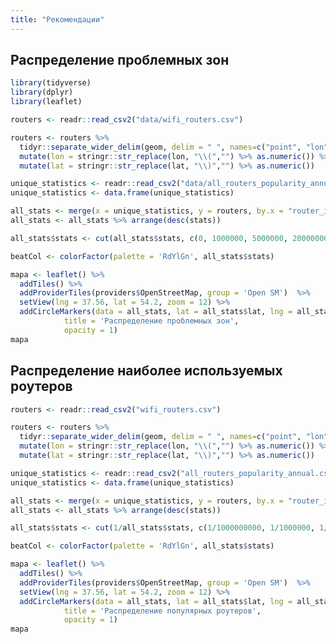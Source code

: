 ```yaml
---
title: "Рекомендации"
---
```


## Распределение проблемных зон

```r
library(tidyverse)
library(dplyr)
library(leaflet)

routers <- readr::read_csv2("data/wifi_routers.csv")

routers <- routers %>% 
  tidyr::separate_wider_delim(geom, delim = " ", names=c("point", "lon", "lat")) %>% 
  mutate(lon = stringr::str_replace(lon, "\\(","") %>% as.numeric()) %>% 
  mutate(lat = stringr::str_replace(lat, "\\)","") %>% as.numeric())

unique_statistics <- readr::read_csv2("data/all_routers_popularity_annual.csv")
unique_statistics <- data.frame(unique_statistics)

all_stats <- merge(x = unique_statistics, y = routers, by.x = "router_id", by.y = "guid", all.y = TRUE)
all_stats <- all_stats %>% arrange(desc(stats))

all_stats$stats <- cut(all_stats$stats, c(0, 1000000, 5000000, 20000000, 2000000000), include.lowest = T, labels = c('<1m users', '1m-5m users', '5m-20m users', '>20m users'))

beatCol <- colorFactor(palette = 'RdYlGn', all_stats$stats)

mapa <- leaflet() %>%
  addTiles() %>% 
  addProviderTiles(providers$OpenStreetMap, group = 'Open SM')  %>%
  setView(lng = 37.56, lat = 54.2, zoom = 12) %>%
  addCircleMarkers(data = all_stats, lat = all_stats$lat, lng = all_stats$lon, color = ~beatCol(all_stats$stats), radius=14, stroke = FALSE, fillOpacity = 0.6, popup = all_stats$router_id) %>% addLegend('bottomright', pal = beatCol, values = all_stats$stats,
            title = 'Распределение проблемных зон',
            opacity = 1)
mapa

```

## Распределение наиболее используемых роутеров

```r
routers <- readr::read_csv2("wifi_routers.csv")

routers <- routers %>% 
  tidyr::separate_wider_delim(geom, delim = " ", names=c("point", "lon", "lat")) %>% 
  mutate(lon = stringr::str_replace(lon, "\\(","") %>% as.numeric()) %>% 
  mutate(lat = stringr::str_replace(lat, "\\)","") %>% as.numeric())

unique_statistics <- readr::read_csv2("all_routers_popularity_annual.csv")
unique_statistics <- data.frame(unique_statistics)

all_stats <- merge(x = unique_statistics, y = routers, by.x = "router_id", by.y = "guid", all.y = TRUE)
all_stats <- all_stats %>% arrange(desc(stats))

all_stats$stats <- cut(1/all_stats$stats, c(1/1000000000, 1/1000000, 1/5000000, 1/20000000, 1/500), include.lowest = T, labels = c('>20m users', '5m-20m users', '1m-5m users', '<1m users'))

beatCol <- colorFactor(palette = 'RdYlGn', all_stats$stats)

mapa <- leaflet() %>%
  addTiles() %>% 
  addProviderTiles(providers$OpenStreetMap, group = 'Open SM')  %>%
  setView(lng = 37.56, lat = 54.2, zoom = 12) %>%
  addCircleMarkers(data = all_stats, lat = all_stats$lat, lng = all_stats$lon, color = ~beatCol(all_stats$stats), radius=14, stroke = FALSE, fillOpacity = 0.6, popup = all_stats$router_id) %>% addLegend('bottomright', pal = beatCol, values = all_stats$stats,
            title = 'Распределение популярных роутеров',
            opacity = 1)
mapa

```